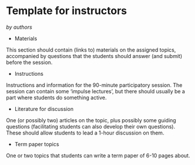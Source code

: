 # Template for instructors {-#temp}
*by authors*

* Materials

This section should contain (links to) materials on the assigned topics, accompanied by questions that the students should answer (and submit) before the session.

* Instructions

Instructions and information for the 90-minute participatory session. The session can contain some 'impulse lectures', but there should usually be a part where students do something active.

* Literature for discussion

One (or possibly two) articles on the topic, plus possibly some guiding questions (facilitating students can also develop their own questions). These should allow students to lead a 1-hour discussion on them.

* Term paper topics

One or two topics that students can write a term paper of 6-10 pages about.
